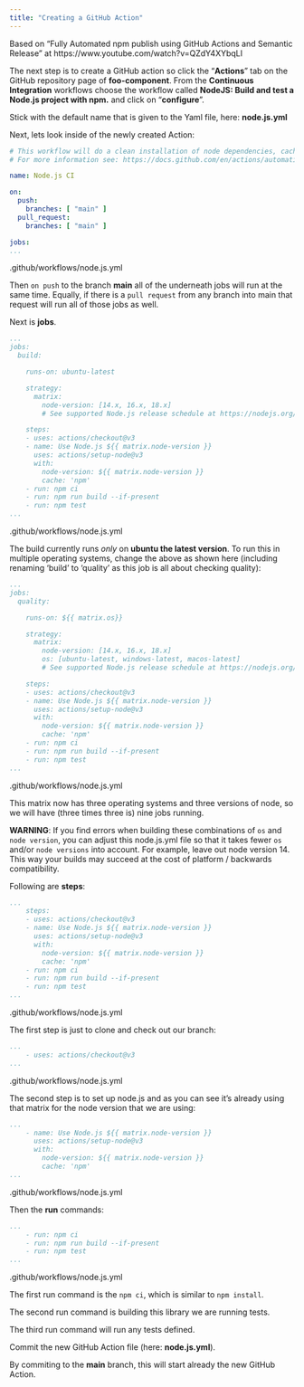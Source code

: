 ```yaml
---
title: "Creating a GitHub Action"
---
```


Based on "Fully Automated npm publish using GitHub Actions and Semantic Release" at https://www.youtube.com/watch?v=QZdY4XYbqLI

The next step is to create a GitHub action so click the "**Actions**" tab on the GitHub repository page of **foo-component**. From the **Continuous Integration** workflows choose the workflow called **NodeJS: Build and test a Node.js project with npm.** and click on "**configure**".

Stick with the default name that is given to the Yaml file, here: **node.js.yml**

Next, lets look inside of the newly created Action:

``` .yml
# This workflow will do a clean installation of node dependencies, cache/restore them, build the source code and run tests across different versions of node
# For more information see: https://docs.github.com/en/actions/automating-builds-and-tests/building-and-testing-nodejs

name: Node.js CI

on:
  push:
    branches: [ "main" ]
  pull_request:
    branches: [ "main" ]

jobs:
...
```
.github/workflows/node.js.yml

Then ```on push``` to the branch **main** all of the underneath jobs will run at the same time. Equally, if there is a ```pull request``` from any branch into main that request will run all of those jobs as well.

Next is **jobs**.

``` .yml
...
jobs:
  build:

    runs-on: ubuntu-latest

    strategy:
      matrix:
        node-version: [14.x, 16.x, 18.x]
        # See supported Node.js release schedule at https://nodejs.org/en/about/releases/

    steps:
    - uses: actions/checkout@v3
    - name: Use Node.js ${{ matrix.node-version }}
      uses: actions/setup-node@v3
      with:
        node-version: ${{ matrix.node-version }}
        cache: 'npm'
    - run: npm ci
    - run: npm run build --if-present
    - run: npm test
...
```
.github/workflows/node.js.yml

The build currently runs *only* on **ubuntu the latest version**. To run this in multiple operating systems, change the above as shown here (including renaming 'build' to 'quality' as this job is all about checking quality):

``` .yml
...
jobs:
  quality:

    runs-on: ${{ matrix.os}}

    strategy:
      matrix:
        node-version: [14.x, 16.x, 18.x]
        os: [ubuntu-latest, windows-latest, macos-latest]
        # See supported Node.js release schedule at https://nodejs.org/en/about/releases/

    steps:
    - uses: actions/checkout@v3
    - name: Use Node.js ${{ matrix.node-version }}
      uses: actions/setup-node@v3
      with:
        node-version: ${{ matrix.node-version }}
        cache: 'npm'
    - run: npm ci
    - run: npm run build --if-present
    - run: npm test
...
```
.github/workflows/node.js.yml

This matrix now has three operating systems and three versions of node, so we will have (three times three is) nine jobs running.

**WARNING**: If you find errors when building these combinations of ```os``` and ```node version```, you can adjust this node.js.yml file so that it takes fewer ```os``` and/or ```node versions``` into account. For example, leave out node version 14. This way your builds may succeed at the cost of platform / backwards compatibility.

Following are **steps**:

``` .yml
...
    steps:
    - uses: actions/checkout@v3
    - name: Use Node.js ${{ matrix.node-version }}
      uses: actions/setup-node@v3
      with:
        node-version: ${{ matrix.node-version }}
        cache: 'npm'
    - run: npm ci
    - run: npm run build --if-present
    - run: npm test
...
```
.github/workflows/node.js.yml

The first step is just to clone and check out our branch:

``` .yml
...
    - uses: actions/checkout@v3
...
```
.github/workflows/node.js.yml

The second step is to set up node.js and as you can see it's already using that matrix for the node version that we are using:

``` .yml
...
    - name: Use Node.js ${{ matrix.node-version }}
      uses: actions/setup-node@v3
      with:
        node-version: ${{ matrix.node-version }}
        cache: 'npm'
...
```
.github/workflows/node.js.yml

Then the **run** commands:

``` .yml
...
    - run: npm ci
    - run: npm run build --if-present
    - run: npm test
...
```
.github/workflows/node.js.yml

The first run command is the ```npm ci```, which is similar to ```npm install```.

The second run command is building this library we are running tests.

The third run command will run any tests defined.

Commit the new GitHub Action file (here: **node.js.yml**).

By commiting to the **main** branch, this will start already the new GitHub Action.
